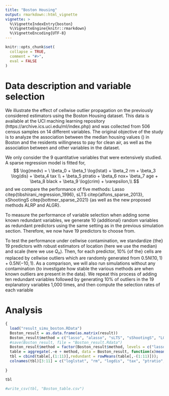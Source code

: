 ```yaml
---
title: "Boston Housing"
output: rmarkdown::html_vignette
vignette: >
  %\VignetteIndexEntry{boston}
  %\VignetteEngine{knitr::rmarkdown}
  %\VignetteEncoding{UTF-8}
---
```


```r
knitr::opts_chunk$set(
  collapse = TRUE,
  comment = "#>",
  eval = FALSE
)
```


# Data description and variable selection
We illustrate the effect of cellwise outlier propagation on the previously considered estimators using the Boston Housing dataset. This data is available at the UCI maching learning repository (https://archive.ics.uci.edu/ml/index.php) and was collected from $506$ census samples on $14$ different variables. The original objective of the study is to analyze the association between the median housing values (\textit{medv}) in Boston and the residents willingness to pay for clean air, as well as the association between \textit{medv} and other variables in the dataset.

We only consider the $9$ quantitative variables that were extensively studied.
A sparse regression model is fitted for,
$$
	\log(medv) =  \ \beta_0 + \beta_1 \log(lstat) + \beta_2 rm + \beta_3 \log(dis) + \beta_4 tax \\  + \beta_5 ptratio  + \beta_6 nox+ \beta_7 age + \beta_8 black + \beta_9 \log(crim) + \varepsilon,\\
$$
and we compare the performance of five methods: Lasso citep{tibshirani_regression_1996}, sLTS citep{alfons_sparse_2013}, sShootingS citep{bottmer_sparse_2021} {as well as the new proposed methods ALRP and ALGR}.

To measure the performance of variable selection when adding some known redundant variables, we generate $10$ {additional} random variables as redundant predictors using the same setting as in the previous simulation section. Therefore, we now have 19 predictors to choose from. 

To test the performance under cellwise contamination, we standardize {the} 19 predictors with robust estimators of location (here we use the median) and scale (here we use $Q_n$). Then, for each predictor, $10\%$ {of the} cells are replaced by cellwise outliers which are randomly generated from $0.5 N(10, 1)+ 0.5N(-10, 1)$. As a comparison, we will also run simulations without any contamination {to investigate how stable the various methods are when known outliers are present in the data}. We repeat this process of adding ten redundant variables followed by generating 10\% of outliers in the 19 explanatory variables 1,000 times, and then compute the selection rates of each variable

# Analysis
```r
{
  load("result_simu_boston.RData")
  Boston_result = as.data.frame(as.matrix(result))
  Boston_result$method = c("lasso", "alasso", "sLTS", "sShootingS", "LGR", "LRP", "ALGR", "ALRP")
  #save(Boston_result, file = "Boston_result.Rdata")
  Boston_result$method = factor(Boston_result$method, levels = c("lasso", "alasso", "sLTS", "sShootingS", "LGR", "LRP", "ALGR", "ALRP"))
  table = aggregate(.~e + method, data = Boston_result, function(x)mean(as.logical(x)))
  tbl = cbind(table[,(1:11)],redundant = rowMeans(table[,-(1:11)]));
  colnames(tbl)[3:11] = c("loglstat", "rm", "logdis", "tax", "ptratio", "nox", "age", "black", "logcrim")
  
}

tbl

#write_csv(tbl, "Boston_table.csv")
```






